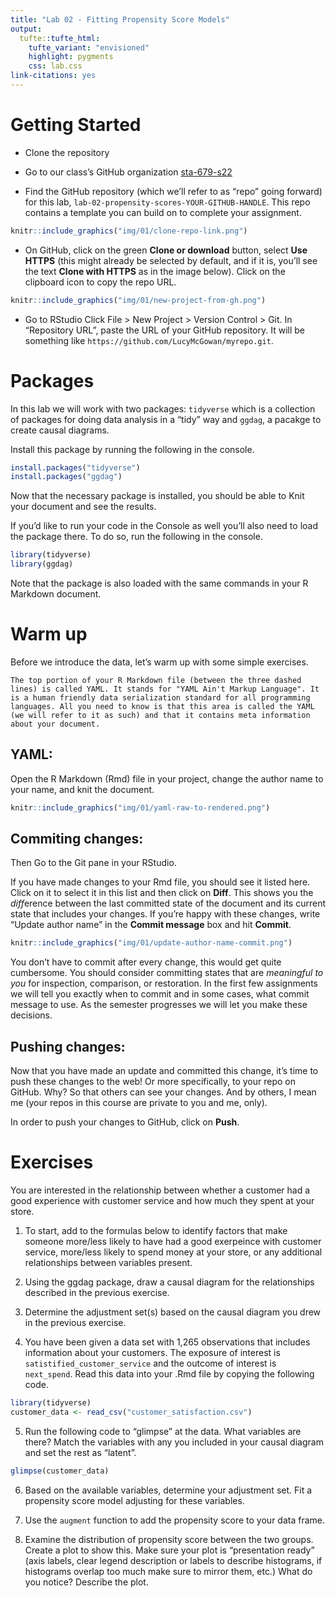 ```yaml
---
title: "Lab 02 - Fitting Propensity Score Models"
output: 
  tufte::tufte_html:
    tufte_variant: "envisioned"
    highlight: pygments
    css: lab.css
link-citations: yes
---
```


# Getting Started

- Clone the repository 

- Go to our class's GitHub organization [sta-679-s22](https://github.com/sta-679-s22)
- Find the GitHub repository (which we'll refer to as "repo" going forward) for this lab, `lab-02-propensity-scores-YOUR-GITHUB-HANDLE`. This repo contains a template you can build on to complete your assignment.

```r
knitr::include_graphics("img/01/clone-repo-link.png")
```

- On GitHub, click on the green **Clone or download** button, select **Use HTTPS** (this might already be selected by default, and if it is, you'll see the text **Clone with HTTPS** as in the image below). Click on the clipboard icon to copy the repo URL.

```r
knitr::include_graphics("img/01/new-project-from-gh.png")
```

- Go to RStudio Click File > New Project > Version Control > Git. In "Repository URL", paste the URL of your GitHub repository. It will be something like `https://github.com/LucyMcGowan/myrepo.git`.

# Packages

In this lab we will work with two packages: `tidyverse` which is a collection of packages for doing data analysis in a "tidy" way and `ggdag`, a pacakge to create causal diagrams.

Install this package by running the following in the console.

```r
install.packages("tidyverse")
install.packages("ggdag")
```

Now that the necessary package is installed, you should be able to Knit your document and see the results.

If you'd like to run your code in the Console as well you'll also need to load the package there. To do so, run the following in the console. 

```r
library(tidyverse) 
library(ggdag)
```

Note that the package is also loaded with the same commands in your R Markdown document.

# Warm up

Before we introduce the data, let's warm up with some simple exercises. 


```marginfigure
The top portion of your R Markdown file (between the three dashed lines) is called YAML. It stands for "YAML Ain't Markup Language". It is a human friendly data serialization standard for all programming languages. All you need to know is that this area is called the YAML (we will refer to it as such) and that it contains meta information about your document.
```

## YAML: 

Open the R Markdown (Rmd) file in your project, change the author name to your name, and knit the document.

```r
knitr::include_graphics("img/01/yaml-raw-to-rendered.png")
```

## Commiting changes:

Then Go to the Git pane in your RStudio.

If you have made changes to your Rmd file, you should see it listed here. Click on it to select it in this list and then click on **Diff**. This shows you the *diff*erence between the last committed state of the document and its current state that includes your changes. If you're happy with these changes, write "Update author name" in the **Commit message** box and hit **Commit**.

```r
knitr::include_graphics("img/01/update-author-name-commit.png")
```

You don't have to commit after every change, this would get quite cumbersome. You should consider committing states that are *meaningful to you* for inspection, comparison, or restoration. In the first few assignments we will tell you exactly when to commit and in some cases, what commit message to use. As the semester progresses we will let you make these decisions.

## Pushing changes: 

Now that you have made an update and committed this change, it's time to push these changes to the web! Or more specifically, to your repo on GitHub. Why? So that others can see your changes. And by others, I mean me (your repos in this course are private to you and me, only). 

In order to push your changes to GitHub, click on **Push**. 

# Exercises

You are interested in the relationship between whether a customer had a good experience with customer service and how much they spent at your store. 

1. To start, add to the formulas below to identify factors that make someone more/less likely to have had a good exerpeince with customer service, more/less likely to spend money at your store, or any additional relationships between variables present. 

2. Using the ggdag package, draw a causal diagram for the relationships described in the previous exercise. 

3. Determine the adjustment set(s) based on the causal diagram you drew in the previous exercise.

4. You have been given a data set with 1,265 observations that includes information about your customers. The exposure of interest is `satistified_customer_service` and the outcome of interest is `next_spend`. Read this data into your .Rmd file by copying the following code.

```r
library(tidyverse)
customer_data <- read_csv("customer_satisfaction.csv")
```

5. Run the following code to "glimpse" at the data. What variables are there? Match the variables with any you included in your causal diagram and set the rest as "latent".

```r
glimpse(customer_data)
```

6. Based on the available variables, determine your adjustment set. Fit a propensity score model adjusting for these variables.

7. Use the `augment` function to add the propensity score to your data frame. 

8. Examine the distribution of propensity score between the two groups. Create a plot to show this. Make sure your plot is "presentation ready" (axis labels, clear legend description or labels to describe histograms, if histograms overlap too much make sure to mirror them, etc.) What do you notice? Describe the plot.